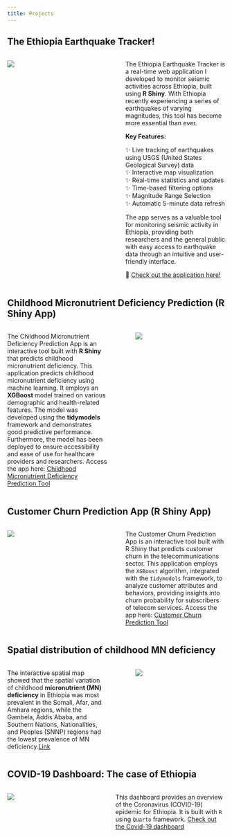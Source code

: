 ---
title: Projects
---

## The Ethiopia Earthquake Tracker!

::: columns
::: {.column width="45%"}
![](img/eth-eartquake-tracker.jpg)
:::

::: {.column width="5%"}
:::

::: {.column width="50%"}

The Ethiopia Earthquake Tracker is a real-time web application I developed to monitor seismic activities across Ethiopia, built using **R Shiny**. With Ethiopia recently experiencing a series of earthquakes of varying magnitudes, this tool has become more essential than ever.

**Key Features:**

✨ Live tracking of earthquakes using USGS (United States Geological Survey) data  
✨ Interactive map visualization  
✨ Real-time statistics and updates  
✨ Time-based filtering options  
✨ Magnitude Range Selection  
✨ Automatic 5-minute data refresh  

The app serves as a valuable tool for monitoring seismic activity in Ethiopia, providing both researchers and the general public with easy access to earthquake data through an intuitive and user-friendly interface.

🔗 [Check out the application here!](https://0194598d-2226-dd34-14a9-412189b7b1dc.share.connect.posit.cloud/)  
:::
:::

## Childhood Micronutrient Deficiency Prediction (R Shiny App)

::: columns
::: {.column width="50%"}

The Childhood Micronutrient Deficiency Prediction App is an interactive tool built with **R Shiny** that predicts childhood micronutrient deficiency. This application predicts childhood micronutrient deficiency using machine learning. It employs an **XGBoost** model trained on various demographic and health-related features. The model was developed using the **tidymodels** framework and demonstrates good predictive performance. Furthermore, the model has been deployed to ensure accessibility and ease of use for healthcare providers and researchers. Access the app here: [Childhood Micronutrient Deficiency Prediction Tool](https://0194116f-8c9c-5c28-a013-67ea84d093e2.share.connect.posit.cloud/)

:::

::: {.column width="5%"}
:::

::: {.column width="45%"}
![](img/mnd-prediction-app.gif)
:::
:::


## Customer Churn Prediction App (R Shiny App)

::: columns
::: {.column width="45%"}
![](img/shiny-churn-pred-app.gif)
:::

::: {.column width="5%"}
:::

::: {.column width="50%"}

The Customer Churn Prediction App is an interactive tool built with R Shiny that predicts customer churn in the telecommunications sector. This application employs the `XGBoost` algorithm, integrated with the `tidymodels` framework, to analyze customer attributes and behaviors, providing insights into churn probability for subscribers of telecom services. Access the app here: [Customer Churn Prediction Tool](https://0193b6f9-2fb2-3ecb-98eb-06390ec0cf9b.share.connect.posit.cloud/)
:::
:::


## Spatial distribution of childhood MN deficiency

::: columns
::: {.column width="50%"}

The interactive spatial map showed that the spatial variation of childhood **micronutrient (MN) deficiency** in Ethiopia was most prevalent in the Somali, Afar, and Amhara regions, while the Gambela, Addis Ababa, and Southern Nations, Nationalities, and Peoples (SNNP) regions had the lowest prevalence of MN deficiency.[Link](https://leykungetaneh.quarto.pub/spatial-distribution-of-childhood-mn-deficiency/)
:::

::: {.column width="5%"}
:::

::: {.column width="45%"}
![](img/spatial_map.jpg)
:::
:::

## COVID-19 Dashboard: The case of Ethiopia

::: columns
::: {.column width="40%"}
![](img/covid-19-q-dashboard.jpg)
:::

::: {.column width="5%"}
:::

::: {.column width="55%"}

This dashboard provides an overview of the Coronavirus (COVID-19) epidemic for Ethiopia. It is built with `R` using `Quarto` framework. [Check out the Covid-19 dashboard](https://leykungetaneh.quarto.pub/covid-19-in-ethiopia/covid-19-et-dashboard.html){target="_blank"}
:::
:::
